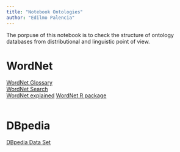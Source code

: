 ```yaml
---
title: "Notebook Ontologies"
author: "Edilmo Palencia"
---
```


The porpuse of this notebook is to check the structure of ontology databases 
from distributional and linguistic point of view. 

# WordNet  

[WordNet Glossary](http://wordnet.princeton.edu/wordnet/man/wngloss.7WN.html)  
[WordNet Search](http://wordnetweb.princeton.edu/perl/webwn?s=houses&sub=Search+WordNet&o2=1&o0=1&o8=1&o1=1&o7=&o5=&o9=&o6=&o3=&o4=&h=00000)  
[WordNet explained](http://everything.explained.today/WordNet/) 
[WordNet R package](https://cran.r-project.org/web/packages/wordnet/index.html)

```r
```

# DBpedia  

[DBpedia Data Set](http://oldwiki.dbpedia.org/Datasets#h18-19)  

```r
```
